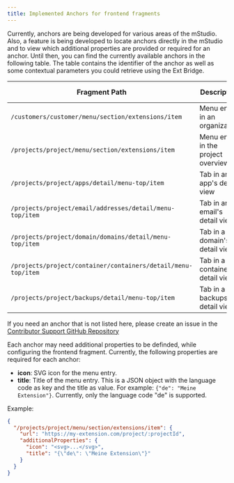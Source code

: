 ```yaml
---
title: Implemented Anchors for frontend fragments
---
```


Currently, anchors are being developed for various areas of the mStudio.
Also, a feature is being developed to locate anchors directly in the mStudio and to view which additional properties are provided or required for an anchor.
Until then, you can find the currently available anchors in the following table.
The table contains the identifier of the anchor as well as some contextual parameters you could retrieve using the Ext Bridge.

| Fragment Path                                                 | Description                        | Useful Context Parameters        |
| ------------------------------------------------------------- | ---------------------------------- | -------------------------------- |
| `/customers/customer/menu/section/extensions/item`            | Menu entry in an organization      | `customerId`                     |
| `/projects/project/menu/section/extensions/item`              | Menu entry in the project overview | `projectId`                      |
| `/projects/project/apps/detail/menu-top/item`                 | Tab in an app's detail view        | `projectId`, `appInstallationId` |
| `/projects/project/email/addresses/detail/menu-top/item`      | Tab in an email's detail view      | `projectId`, `emailAddressId`    |
| `/projects/project/domain/domains/detail/menu-top/item`       | Tab in a domain's detail view      | `projectId`, `ingressId`         |
| `/projects/project/container/containers/detail/menu-top/item` | Tab in a container's detail view   | `projectId`, `containerId`       |
| `/projects/project/backups/detail/menu-top/item`              | Tab in a backups's detail view     | `projectId`, `backupId`          |

If you need an anchor that is not listed here, please create an issue in the [Contributor Support GitHub Repository](https://github.com/mittwald/contributor-support)

Each anchor may need additional properties to be definded, while configuring the frontend fragment. Currently, the following properties are required for each anchor:

- **icon**: SVG icon for the menu entry.
- **title**: Title of the menu entry. This is a JSON object with the language code as key and the title as value.
  For example: `{"de": "Meine Extension"}`. Currently, only the language code "de" is supported.

Example:

```json
{
  "/projects/project/menu/section/extensions/item": {
    "url": "https://my-extension.com/project/:projectId",
    "additionalProperties": {
      "icon": "<svg>...</svg>",
      "title": "{\"de\": \"Meine Extension\"}"
    }
  }
}
```
